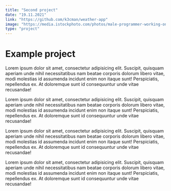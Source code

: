 ```yaml
---
title: "Second project"
date: "19.11.2021"
link: "https://github.com/k3cman/weather-app"
image: "https://media.istockphoto.com/photos/male-programmer-working-on-new-project-picture-id1274948583?b=1&k=20&m=1274948583&s=170667a&w=0&h=TYb8QHIT9JT1hHmIh9oB5ClUuxenJ51b8OlSbHcXvqA="
type: "project"
---
```


# Example project

Lorem ipsum dolor sit amet, consectetur adipisicing elit. Suscipit, quisquam aperiam unde nihil necessitatibus nam beatae corporis dolorum libero vitae, modi molestias id assumenda incidunt enim non itaque sunt! Perspiciatis, repellendus ex. At doloremque sunt id consequuntur unde vitae recusandae!

Lorem ipsum dolor sit amet, consectetur adipisicing elit. Suscipit, quisquam aperiam unde nihil necessitatibus nam beatae corporis dolorum libero vitae, modi molestias id assumenda incidunt enim non itaque sunt! Perspiciatis, repellendus ex. At doloremque sunt id consequuntur unde vitae recusandae!

Lorem ipsum dolor sit amet, consectetur adipisicing elit. Suscipit, quisquam aperiam unde nihil necessitatibus nam beatae corporis dolorum libero vitae, modi molestias id assumenda incidunt enim non itaque sunt! Perspiciatis, repellendus ex. At doloremque sunt id consequuntur unde vitae recusandae!

Lorem ipsum dolor sit amet, consectetur adipisicing elit. Suscipit, quisquam aperiam unde nihil necessitatibus nam beatae corporis dolorum libero vitae, modi molestias id assumenda incidunt enim non itaque sunt! Perspiciatis, repellendus ex. At doloremque sunt id consequuntur unde vitae recusandae!

